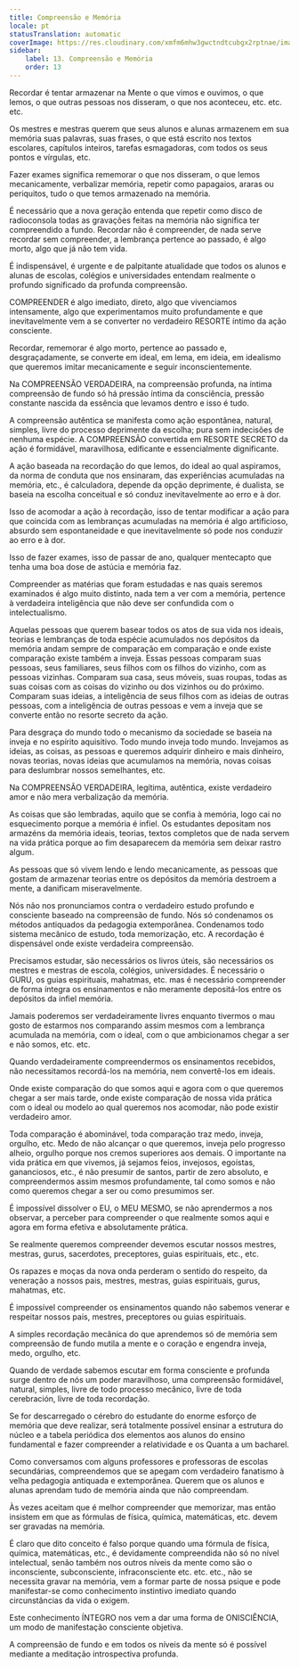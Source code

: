```yaml
---
title: Compreensão e Memória
locale: pt
statusTranslation: automatic
coverImage: https://res.cloudinary.com/xmfm6mhw3gwctndtcubgx2rptnae/image/upload/v1740337243/small_cover_educacion_fundamental_a051170f1c.webp
sidebar:
    label: 13. Compreensão e Memória
    order: 13
---
```

Recordar é tentar armazenar na Mente o que vimos e ouvimos, o que lemos, o que outras pessoas nos disseram, o que nos aconteceu, etc. etc. etc.

Os mestres e mestras querem que seus alunos e alunas armazenem em sua memória suas palavras, suas frases, o que está escrito nos textos escolares, capítulos inteiros, tarefas esmagadoras, com todos os seus pontos e vírgulas, etc.

Fazer exames significa rememorar o que nos disseram, o que lemos mecanicamente, verbalizar memória, repetir como papagaios, araras ou periquitos, tudo o que temos armazenado na memória.

É necessário que a nova geração entenda que repetir como disco de radioconsola todas as gravações feitas na memória não significa ter compreendido a fundo. Recordar não é compreender, de nada serve recordar sem compreender, a lembrança pertence ao passado, é algo morto, algo que já não tem vida.

É indispensável, é urgente e de palpitante atualidade que todos os alunos e alunas de escolas, colégios e universidades entendam realmente o profundo significado da profunda compreensão.

COMPREENDER é algo imediato, direto, algo que vivenciamos intensamente, algo que experimentamos muito profundamente e que inevitavelmente vem a se converter no verdadeiro RESORTE íntimo da ação consciente.

Recordar, rememorar é algo morto, pertence ao passado e, desgraçadamente, se converte em ideal, em lema, em ideia, em idealismo que queremos imitar mecanicamente e seguir inconscientemente.

Na COMPREENSÃO VERDADEIRA, na compreensão profunda, na íntima compreensão de fundo só há pressão íntima da consciência, pressão constante nascida da essência que levamos dentro e isso é tudo.

A compreensão autêntica se manifesta como ação espontânea, natural, simples, livre do processo deprimente da escolha; pura sem indecisões de nenhuma espécie. A COMPREENSÃO convertida em RESORTE SECRETO da ação é formidável, maravilhosa, edificante e essencialmente dignificante.

A ação baseada na recordação do que lemos, do ideal ao qual aspiramos, da norma de conduta que nos ensinaram, das experiências acumuladas na memória, etc., é calculadora, depende da opção deprimente, é dualista, se baseia na escolha conceitual e só conduz inevitavelmente ao erro e à dor.

Isso de acomodar a ação à recordação, isso de tentar modificar a ação para que coincida com as lembranças acumuladas na memória é algo artificioso, absurdo sem espontaneidade e que inevitavelmente só pode nos conduzir ao erro e à dor.

Isso de fazer exames, isso de passar de ano, qualquer mentecapto que tenha uma boa dose de astúcia e memória faz.

Compreender as matérias que foram estudadas e nas quais seremos examinados é algo muito distinto, nada tem a ver com a memória, pertence à verdadeira inteligência que não deve ser confundida com o intelectualismo.

Aquelas pessoas que querem basear todos os atos de sua vida nos ideais, teorias e lembranças de toda espécie acumulados nos depósitos da memória andam sempre de comparação em comparação e onde existe comparação existe também a inveja. Essas pessoas comparam suas pessoas, seus familiares, seus filhos com os filhos do vizinho, com as pessoas vizinhas. Comparam sua casa, seus móveis, suas roupas, todas as suas coisas com as coisas do vizinho ou dos vizinhos ou do próximo. Comparam suas ideias, a inteligência de seus filhos com as ideias de outras pessoas, com a inteligência de outras pessoas e vem a inveja que se converte então no resorte secreto da ação.

Para desgraça do mundo todo o mecanismo da sociedade se baseia na inveja e no espírito aquisitivo. Todo mundo inveja todo mundo. Invejamos as ideias, as coisas, as pessoas e queremos adquirir dinheiro e mais dinheiro, novas teorias, novas ideias que acumulamos na memória, novas coisas para deslumbrar nossos semelhantes, etc.

Na COMPREENSÃO VERDADEIRA, legítima, autêntica, existe verdadeiro amor e não mera verbalização da memória.

As coisas que são lembradas, aquilo que se confia à memória, logo cai no esquecimento porque a memória é infiel. Os estudantes depositam nos armazéns da memória ideais, teorias, textos completos que de nada servem na vida prática porque ao fim desaparecem da memória sem deixar rastro algum.

As pessoas que só vivem lendo e lendo mecanicamente, as pessoas que gostam de armazenar teorias entre os depósitos da memória destroem a mente, a danificam miseravelmente.

Nós não nos pronunciamos contra o verdadeiro estudo profundo e consciente baseado na compreensão de fundo. Nós só condenamos os métodos antiquados da pedagogia extemporânea. Condenamos todo sistema mecânico de estudo, toda memorização, etc. A recordação é dispensável onde existe verdadeira compreensão.

Precisamos estudar, são necessários os livros úteis, são necessários os mestres e mestras de escola, colégios, universidades. É necessário o GURU, os guias espirituais, mahatmas, etc. mas é necessário compreender de forma íntegra os ensinamentos e não meramente depositá-los entre os depósitos da infiel memória.

Jamais poderemos ser verdadeiramente livres enquanto tivermos o mau gosto de estarmos nos comparando assim mesmos com a lembrança acumulada na memória, com o ideal, com o que ambicionamos chegar a ser e não somos, etc. etc.

Quando verdadeiramente compreendermos os ensinamentos recebidos, não necessitamos recordá-los na memória, nem convertê-los em ideais.

Onde existe comparação do que somos aqui e agora com o que queremos chegar a ser mais tarde, onde existe comparação de nossa vida prática com o ideal ou modelo ao qual queremos nos acomodar, não pode existir verdadeiro amor.

Toda comparação é abominável, toda comparação traz medo, inveja, orgulho, etc. Medo de não alcançar o que queremos, inveja pelo progresso alheio, orgulho porque nos cremos superiores aos demais. O importante na vida prática em que vivemos, já sejamos feios, invejosos, egoístas, gananciosos, etc., é não presumir de santos, partir de zero absoluto, e compreendermos assim mesmos profundamente, tal como somos e não como queremos chegar a ser ou como presumimos ser.

É impossível dissolver o EU, o MEU MESMO, se não aprendermos a nos observar, a perceber para compreender o que realmente somos aqui e agora em forma efetiva e absolutamente prática.

Se realmente queremos compreender devemos escutar nossos mestres, mestras, gurus, sacerdotes, preceptores, guias espirituais, etc., etc.

Os rapazes e moças da nova onda perderam o sentido do respeito, da veneração a nossos pais, mestres, mestras, guias espirituais, gurus, mahatmas, etc.

É impossível compreender os ensinamentos quando não sabemos venerar e respeitar nossos pais, mestres, preceptores ou guias espirituais.

A simples recordação mecânica do que aprendemos só de memória sem compreensão de fundo mutila a mente e o coração e engendra inveja, medo, orgulho, etc.

Quando de verdade sabemos escutar em forma consciente e profunda surge dentro de nós um poder maravilhoso, uma compreensão formidável, natural, simples, livre de todo processo mecânico, livre de toda cerebración, livre de toda recordação.

Se for descarregado o cérebro do estudante do enorme esforço de memória que deve realizar, será totalmente possível ensinar a estrutura do núcleo e a tabela periódica dos elementos aos alunos do ensino fundamental e fazer compreender a relatividade e os Quanta a um bacharel.

Como conversamos com alguns professores e professoras de escolas secundárias, compreendemos que se apegam com verdadeiro fanatismo à velha pedagogia antiquada e extemporânea. Querem que os alunos e alunas aprendam tudo de memória ainda que não compreendam.

Às vezes aceitam que é melhor compreender que memorizar, mas então insistem em que as fórmulas de física, química, matemáticas, etc. devem ser gravadas na memória.

É claro que dito conceito é falso porque quando uma fórmula de física, química, matemáticas, etc., é devidamente compreendida não só no nível intelectual, senão também nos outros níveis da mente como são o inconsciente, subconsciente, infraconsciente etc. etc. etc., não se necessita gravar na memória, vem a formar parte de nossa psique e pode manifestar-se como conhecimento instintivo imediato quando circunstâncias da vida o exigem.

Este conhecimento ÍNTEGRO nos vem a dar uma forma de ONISCIÊNCIA, um modo de manifestação consciente objetiva.

A compreensão de fundo e em todos os níveis da mente só é possível mediante a meditação introspectiva profunda.

